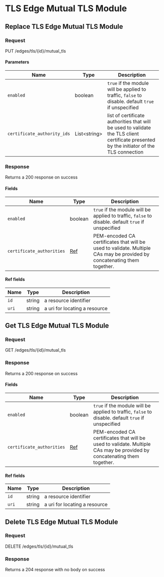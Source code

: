 
# TLS Edge Mutual TLS Module

## Replace TLS Edge Mutual TLS Module

### Request

PUT /edges/tls/\{id\}/mutual_tls

<TLSEdgeMutualTLSModuleReplaceRequest />

#### Parameters

| Name                        | Type               | Description                                                                                                                               |
| --------------------------- | ------------------ | ----------------------------------------------------------------------------------------------------------------------------------------- |
| `enabled`                   | boolean            | `true` if the module will be applied to traffic, `false` to disable. default `true` if unspecified                                        |
| `certificate_authority_ids` | List&lt;string&gt; | list of certificate authorities that will be used to validate the TLS client certificate presented by the initiator of the TLS connection |

### Response

Returns a 200 response on success

<TLSEdgeMutualTLSModuleReplaceResponse />

#### Fields

| Name                      | Type               | Description                                                                                                             |
| ------------------------- | ------------------ | ----------------------------------------------------------------------------------------------------------------------- |
| `enabled`                 | boolean            | `true` if the module will be applied to traffic, `false` to disable. default `true` if unspecified                      |
| `certificate_authorities` | [Ref](#ref-fields) | PEM-encoded CA certificates that will be used to validate. Multiple CAs may be provided by concatenating them together. |

#### Ref fields

| Name  | Type   | Description                   |
| ----- | ------ | ----------------------------- |
| `id`  | string | a resource identifier         |
| `uri` | string | a uri for locating a resource |

## Get TLS Edge Mutual TLS Module

### Request

GET /edges/tls/\{id\}/mutual_tls

<TLSEdgeMutualTLSModuleGetRequest />

### Response

Returns a 200 response on success

<TLSEdgeMutualTLSModuleGetResponse />

#### Fields

| Name                      | Type               | Description                                                                                                             |
| ------------------------- | ------------------ | ----------------------------------------------------------------------------------------------------------------------- |
| `enabled`                 | boolean            | `true` if the module will be applied to traffic, `false` to disable. default `true` if unspecified                      |
| `certificate_authorities` | [Ref](#ref-fields) | PEM-encoded CA certificates that will be used to validate. Multiple CAs may be provided by concatenating them together. |

#### Ref fields

| Name  | Type   | Description                   |
| ----- | ------ | ----------------------------- |
| `id`  | string | a resource identifier         |
| `uri` | string | a uri for locating a resource |

## Delete TLS Edge Mutual TLS Module

### Request

DELETE /edges/tls/\{id\}/mutual_tls

<TLSEdgeMutualTLSModuleDeleteRequest />

### Response

Returns a 204 response with no body on success
